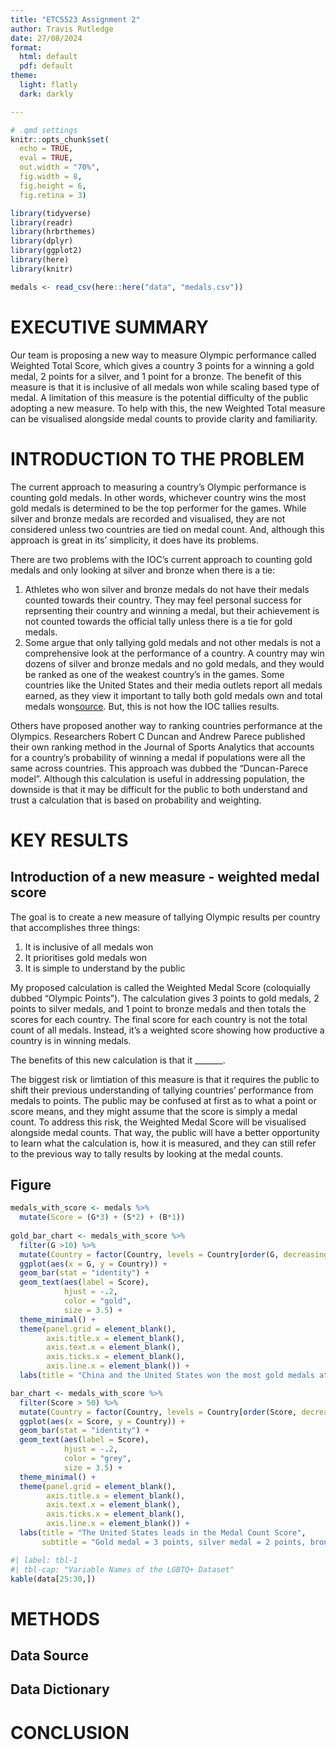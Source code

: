 ```yaml
---
title: "ETC5523 Assignment 2"
author: Travis Rutledge 
date: 27/08/2024 
format: 
  html: default
  pdf: default
theme:
  light: flatly
  dark: darkly

---
```


```r

# .qmd settings
knitr::opts_chunk$set(
  echo = TRUE,
  eval = TRUE,
  out.width = "70%",
  fig.width = 8, 
  fig.height = 6,
  fig.retina = 3)
```



```r
library(tidyverse)
library(readr)
library(hrbrthemes)
library(dplyr)
library(ggplot2)
library(here)
library(knitr) 
```

```r
medals <- read_csv(here::here("data", "medals.csv"))
```

# EXECUTIVE SUMMARY
Our team is proposing a new way to measure Olympic performance called Weighted Total Score, which gives a country 3 points for a winning a gold medal, 2 points for a silver, and 1 point for a bronze. The benefit of this measure is that it is inclusive of all medals won while scaling based type of medal. A limitation of this measure is the potential difficulty of the public adopting a new measure. To help with this, the new Weighted Total measure can be visualised alongside medal counts to provide clarity and familiarity. 


# INTRODUCTION TO THE PROBLEM 
The current approach to measuring a country's Olympic performance is counting gold medals. In other words, whichever country wins the most gold medals is determined to be the top performer for the games. While silver and bronze medals are recorded and visualised, they are not considered unless two countries are tied on medal count. And, although this approach is great in its' simplicity, it does have its problems. 

There are two problems with the IOC's current approach to counting gold medals and only looking at silver and bronze when there is a tie:

1. Athletes who won silver and bronze medals do not have their medals counted towards their country. They may feel personal success for reprsenting their country and winning a medal, but their achievement is not counted towards the official tally unless there is a tie for gold medals. 
2. Some argue that only tallying gold medals and not other medals is not a comprehensive look at the performance of a country. A country may win dozens of silver and bronze medals and no gold medals, and they would be ranked as one of the weakest country's in the games. Some countries like the United States and their media outlets report all medals earned, as they view it important to tally both gold medals own and total medals won[source](https://www.theguardian.com/sport/article/2024/aug/10/paris-olympics-2024-how-does-medal-tally-work-order). But, this is not how the IOC tallies results.

Others have proposed another way to ranking countries performance at the Olympics. Researchers Robert C Duncan and Andrew Parece published their own ranking method in the Journal of Sports Analytics that accounts for a country's probability of winning a medal if populations were all the same across countries. This approach was dubbed the "Duncan-Parece model". Although this calculation is useful in addressing population, the downside is that it may be difficult for the public to both understand and trust a calculation that is based on probability and weighting.

# KEY RESULTS 
## Introduction of a new measure - weighted medal score 
The goal is to create a new measure of tallying Olympic results per country that accomplishes three things:

1. It is inclusive of all medals won 
2. It prioritises gold medals won
3. It is simple to understand by the public

My proposed calculation is called the Weighted Medal Score (coloquially dubbed "Olympic Points"). The calculation gives 3 points to gold medals, 2 points to silver medals, and 1 point to bronze medals and then totals the scores for each country. The final score for each country is not the total count of all medals. Instead, it's a weighted score showing how productive a country is in winning medals.

The benefits of this new calculation is that it _______.

The biggest risk or limtiation of this measure is that it requires the public to shift their previous understanding of tallying countries' performance from medals to points. The public may be confused at first as to what a point or score means, and they might assume that the score is simply a medal count. To address this risk, the Weighted Medal Score will be visualised alongside medal counts. That way, the public will have a better opportunity to learn what the calculation is, how it is measured, and they can still refer to the previous way to tally results by looking at the medal counts. 



## Figure 

```r
medals_with_score <- medals %>%
  mutate(Score = (G*3) + (S*2) + (B*1))
        
gold_bar_chart <- medals_with_score %>%
  filter(G >10) %>%
  mutate(Country = factor(Country, levels = Country[order(G, decreasing = FALSE)])) %>%
  ggplot(aes(x = G, y = Country)) +
  geom_bar(stat = "identity") +
  geom_text(aes(label = Score),
            hjust = -.2,
            color = "gold",
            size = 3.5) +
  theme_minimal() +
  theme(panel.grid = element_blank(),
        axis.title.x = element_blank(),
        axis.text.x = element_blank(),
        axis.ticks.x = element_blank(),
        axis.line.x = element_blank()) +
  labs(title = "China and the United States won the most gold medals at the 2024 Olympics")

bar_chart <- medals_with_score %>%
  filter(Score > 50) %>%
  mutate(Country = factor(Country, levels = Country[order(Score, decreasing = FALSE)])) %>%
  ggplot(aes(x = Score, y = Country)) + 
  geom_bar(stat = "identity") + 
  geom_text(aes(label = Score),
            hjust = -.2,
            color = "grey",
            size = 3.5) +
  theme_minimal() +
  theme(panel.grid = element_blank(),
        axis.title.x = element_blank(),
        axis.text.x = element_blank(),
        axis.ticks.x = element_blank(),
        axis.line.x = element_blank()) +
  labs(title = "The United States leads in the Medal Count Score",
       subtitle = "Gold medal = 3 points, silver medal = 2 points, bronze = 1 point")
```


```r
#| label: tbl-1
#| tbl-cap: "Variable Names of the LGBTQ+ Dataset"
kable(data[25:30,])
```

# METHODS 
## Data Source 

## Data Dictionary 

# CONCLUSION 

